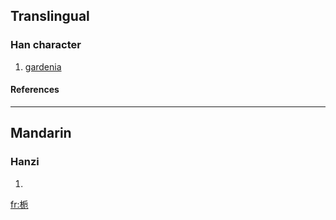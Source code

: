 {{see|梔}}

==Translingual==
===Han character===
{{Han char|rn=75|rad=木|as=05|sn=9|four=|canj=木竹一山 (DHMU), X木竹一山 (XDHMU)}}
# [[gardenia]]
====References====
{{Han ref|kx=0521.121|dkj=14682|hdz=21186.010|uh=6800|ud=26624}}

----
==Mandarin==
===Hanzi===
{{cmn-hanzi|tra=梔|pin=[[zhī]] (zhi1)|wg=chih<sup>1</sup>}}
# {{defn|Mandarin}}

[[fr:栀]]